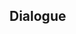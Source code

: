 {{Genius Invokation TCG Stage
|type         = Serious Showdown
|character    = Sucrose
|group        = Invitation Board
|requirement  = 7
|introduction = "I've committed the rules to heart, and I've also accumulated lots of experimental data from my matches. I shouldn't lose this time..."<br />{{Color|bp|Special Rule: "Sucrose" starts with the Talent Card "Chaotic Entropy" equipped.}}
|objective_1  = Achieve victory
|reward_1     = Lucky Coin*1000
|lineup       = Sucrose;Xiangling;Mona
|action       = Chaotic Entropy;Viridescent Venerer's Diadem;Sacrificial Fragments;Magic Guide;Instructor's Cap;Witch's Scorching Hat;Wine-Stained Tricorne;Timaeus;Knights of Favonius Library;Jade Chamber;The Bestest Travel Companion!;Toss-Up;Liben;Timmie;Chang the Ninth;Chaotic Entropy;Viridescent Venerer's Diadem;Sacrificial Fragments;Magic Guide;Instructor's Cap;Witch's Scorching Hat;Wine-Stained Tricorne;Timaeus;Knights of Favonius Library;Jade Chamber;The Bestest Travel Companion!;Toss-Up;Liben;Timmie;Chang the Ninth
}}

==Dialogue==
{{Transclude|Genius Invokation TCG/Stage/Sucrose|Serious Showdown}}